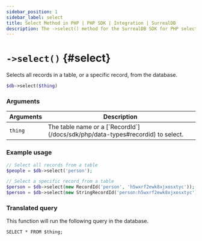 ```yaml
---
sidebar_position: 1
sidebar_label: select
title: Select Method in PHP | PHP SDK | Integration | SurrealDB
description: The ->select() method for the SurrealDB SDK for PHP selects all or specific records from the database.
---
```



# `->select()` {#select}

Selects all records in a table, or a specific record, from the database.

```php title="Method Syntax"
$db->select($thing)
```

### Arguments
<table>
    <thead>
        <tr>
            <th colspan="2" scope="col">Arguments</th>
            <th colspan="2" scope="col">Description</th>
        </tr>
    </thead>
    <tbody>
        <tr>
            <td colspan="2" scope="row" data-label="Arguments">
                <code>thing</code>
                <Label label="required" />
            </td>
            <td colspan="2" scope="row" data-label="Description">
                The table name or a [`RecordId`](/docs/sdk/php/data-types#recordid) to select.
            </td>
        </tr>
    </tbody>
</table>

### Example usage
```php
// Select all records from a table
$people = $db->select('person');

// Select a specific record from a table
$person = $db->select(new RecordId('person', 'h5wxrf2ewk8xjxosxtyc'));
$person = $db->select(new StringRecordId('person:h5wxrf2ewk8xjxosxtyc'));
```

### Translated query
This function will run the following query in the database.

```surql
SELECT * FROM $thing;
```